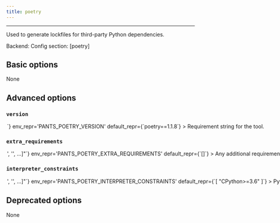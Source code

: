 ```yaml
---
title: poetry
---
```



---


Used to generate lockfiles for third-party Python dependencies.

Backend: <span className="color--primary"></span>
Config section: <span className="color--primary">[poetry]</span>

<span className={styles.options}>

## Basic options

None

## Advanced options


### `version`

<Option
  cli_repr={`--poetry-version=<str>`}
  env_repr='PANTS_POETRY_VERSION'
  default_repr={`poetry==1.1.8`}
>

Requirement string for the tool.

</Option>

### `extra_requirements`

<Option
  cli_repr={`--poetry-extra-requirements="['<str>', '<str>', ...]"`}
  env_repr='PANTS_POETRY_EXTRA_REQUIREMENTS'
  default_repr={`[]`}
>

Any additional requirement strings to use with the tool. This is useful if the tool allows you to install plugins or if you need to constrain a dependency to a certain version.

</Option>

### `interpreter_constraints`

<Option
  cli_repr={`--poetry-interpreter-constraints="['<str>', '<str>', ...]"`}
  env_repr='PANTS_POETRY_INTERPRETER_CONSTRAINTS'
  default_repr={`[
  "CPython>=3.6"
]`}
>

Python interpreter constraints for this tool.

</Option>

## Deprecated options

None


</span>